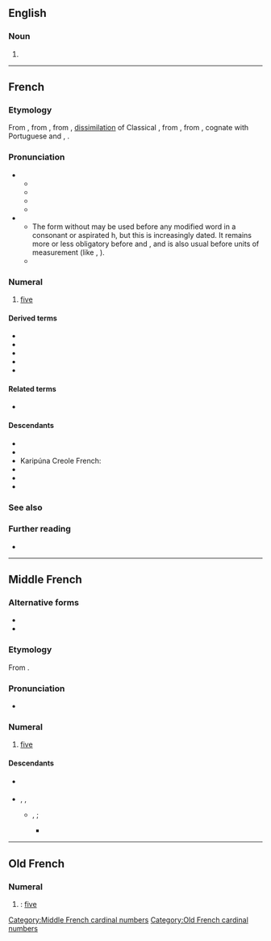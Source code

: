 ==English==

===Noun===
{{en-noun}}

# {{archaic form of|en|cinque}}

----

==French==

===Etymology===
From {{inh|fr|frm|cinq}}, from {{inh|fr|fro|cinc}}, from {{inh|fr|VL.|*cinque}}, [[dissimilation]] of Classical {{inh|fr|la|quīnque||five}}, from {{inh|fr|itc-pro|*kʷenkʷe}}, from {{inh|fr|ine-pro|*pénkʷe}}, cognate with Portuguese and {{cog|es|cinco}}, {{cog|it|cinque}}.

===Pronunciation===
* {{fr-IPA|cinque}} 
** {{audio|fr|Fr-cinq-fr.ogg|Audio (France) {{IPAchar|[sã̠ːc]}}}}
** {{audio|fr|Qc-cinq-2.ogg|Audio (Quebec)}}
** {{audio|fr|Qc-cinq-1.ogg|Audio (CAN)}}
** {{homophones|fr|scinque|scinques}}
* {{fr-IPA}} 
** The form without {{IPAchar|/k/}} may be used before any modified word in a consonant or aspirated h, but this is increasingly dated. It remains more or less obligatory before {{m|fr|cents}} and {{m|fr|mille}}, and is also usual before units of measurement (like {{m|fr|minutes}}, {{m|fr|mètres}}).
** {{homophones|fr|ceins|ceint|ceints|sain|sains|saint|saints|sein|seing|seings|seins}}

===Numeral===
{{number box|fr|5}}
{{head|fr|numeral}}

# [[five]]
#: {{ux|fr|Mon père a '''cinq''' sœurs.|t=My father has '''five''' sisters.}}

====Derived terms====
* {{l|fr|cinq à sept}}
* {{l|fr|cinq cents}}
* {{l|fr|cinq sur cinq}}
* {{l|fr|cinquante}}
* {{l|fr|cinquième}}

====Related terms====
* {{l|fr|quint}}

====Descendants====
* {{desc|gcr|senk}}
* {{desc|ht|senk}}
* Karipúna Creole French: {{l|kmv|sẽk}}
* {{desc|lou|senk}}
* {{desc|mfe|senk}}
* {{desc|crs|senk}}

===See also===
{{table:playing cards/fr}}

===Further reading===
* {{R:TLFi}}

{{cln|fr|cardinal numbers}}
{{C|fr|Five}}

----

==Middle French==

===Alternative forms===
* {{l|frm|cinc}}
* {{l|frm|cincq}}

===Etymology===
From {{inh|frm|fro|cinc}}.

===Pronunciation===
* {{IPA|frm|qual1=in isolation or before a vowel|/sĩːk/|qual2=before a consonant|/sĩː/}}

===Numeral===
{{head|frm|numeral|invariable}}

# [[five]]

====Descendants====
* {{desc|fr|cinq}} {{see desc}}
* {{desc|enm|cynk|bor=1}}, {{l|enm|synk}}, {{l|enm|synke}}
** {{desc|en|cinque}}, {{l|en|sinque}} {{q|influenced by Italian {{m|it|cinque}}}}; {{l|en|cinq}}
*** {{desc|ja|シンク|tr=shinku|bor=1}}

[[Category:Middle French cardinal numbers]]

----

==Old French==

===Numeral===
{{head|fro|numeral}}

# {{alternative form of|fro|cinc}}: [[five]]

[[Category:Old French cardinal numbers]]